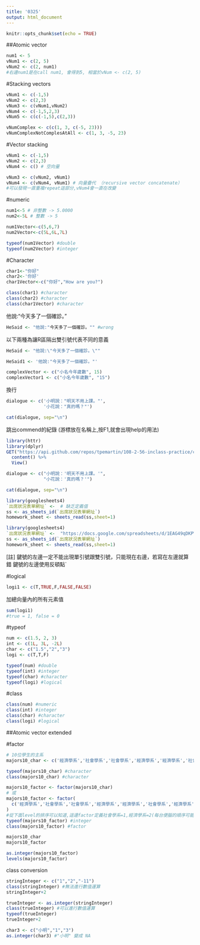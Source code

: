 ```yaml
---
title: '0325'
output: html_document
---
```


```r
knitr::opts_chunk$set(echo = TRUE)
```


##Atomic vector

```r
num1 <- 5
vNum1 <- c(2, 5)
vNum2 <- c(2, num1)
#右邊num1是在call num1, 會得到5, 相當於vNum <- c(2, 5)
```

#Stacking vectors 

```r
vNum1 <- c(-1,5)
vNum2 <- c(2,3)
vNum3 <- c(vNum1,vNum2)
vNum4 <- c(-1,5,2,3)
vNum5 <- c(c(-1,5),c(2,3))
```

```r
vNumComplex <- c(c(1, 3, c(-5, 23)))
vNumComplexNotComplesAtAll <- c(1, 3, -5, 23)
```

#Vector stacking

```r
vNum1 <- c(-1,5)
vNum2 <- c(2,3)
vNum4 <- c() # 空向量
```


```r
vNum3 <- c(vNum2, vNum1)
vNum4 <- c(vNum4, vNum1) # 向量疊代 （recursive vector concatenate）
#可以發現一直重複repeat這部分,vNum4會一直在改變
```

#numeric

```r
num1<-5 # 非整數 -> 5.0000
num2<-5L # 整數 -> 5

num1Vector<-c(5,6,7)
num2Vector<-c(5L,6L,7L)
```

```r
typeof(num1Vector) #double
typeof(num2Vector) #integer
```

#Character

```r
char1<-"你好"
char2<-'你好'
char1Vector<-c("你好","How are you?")
```

```r
class(char1) #character
class(char2) #character
class(char1Vector) #character
```

他說:"今天多了一個確診。"
```r
HeSaid <- "他說:"今天多了一個確診。"" #wrong
```

以下兩種為讓R區隔出雙引號代表不同的意義
```r
HeSaid <- "他說:\"今天多了一個確診。\""
```

```r
HeSaid1 <- '他說:"今天多了一個確診。"'
```

```r
complexVector <- c("小名今年歲數", 15)
complexVector1 <- c("小名今年歲數", "15") 
```

換行
```r
dialogue <- c('小明說："明天不用上課。"', 
              '小花說："真的嗎？"')

cat(dialogue, sep="\n")
```


跳出commend的紀錄
(游標放在名稱上,按F1,就會出現help的用法)
```r
library(httr)
library(dplyr)
GET("https://api.github.com/repos/tpemartin/108-2-56-inclass-practice/commits") %>%
  content() %>%
  View()
```

```r
dialogue <- c("小明說：'明天不用上課。'", 
              "小花說：'真的嗎？'")

cat(dialogue, sep="\n")
```

```r
library(googlesheets4)
`出席狀況表單網址` <-  # 缺乏定義值
ss <- as_sheets_id(`出席狀況表單網址`)
homework_sheet <- sheets_read(ss,sheet=1)
```

```r
library(googlesheets4)
`出席狀況表單網址` <-  "https://docs.google.com/spreadsheets/d/1EAG49qDKPWWi0ebkVr29TLrvVnoBPfkvxYY-J3xLAHY/edit#gid=458686645"
ss <- as_sheets_id(`出席狀況表單網址`)
homework_sheet <- sheets_read(ss,sheet=1)
```

[註]
鍵號的左邊一定不能出現單引號跟雙引號，只能現在右邊，若寫在左邊就算錯
鍵號的左邊使用反頓點`

#logical

```r
logi1 <- c(T,TRUE,F,FALSE,FALSE)
```

加總向量內的所有元素值
```r
sum(logi1)
#true = 1, false = 0
```

#typeof

```r
num <- c(1.5, 2, 3)
int <- c(1L, 3L, -2L)
char <- c("1.5","2","3")
logi <- c(T,T,F)

typeof(num) #double
typeof(int) #integer
typeof(char) #character
typeof(logi) #logical
```

#class

```r
class(num) #numeric
class(int) #integer
class(char) #character
class(logi) #logical
```

##Atomic vector extended

#factor

```r
# 10位學生的主系
majors10_char <- c('經濟學系','社會學系','社會學系','經濟學系','經濟學系','社會學系','經濟學系','經濟學系','經濟學系','社會學系')

typeof(majors10_char) #character
class(majors10_char) #character
```

```r
majors10_factor <- factor(majors10_char)
# 或
majors10_factor <- factor(
  c('經濟學系','社會學系','社會學系','經濟學系','經濟學系','社會學系','經濟學系','經濟學系','經濟學系','社會學系')
)
#從下面level的排序可以知道,這邊factor定義社會學系=1,經濟學系=2(每台便腦的順序可能會不一樣)
typeof(majors10_factor) #integer
class(majors10_factor) #factor
```

```r
majors10_char
majors10_factor
```

```r
as.integer(majors10_factor)
levels(majors10_factor)
```

class conversion
```r
stringInteger <- c("1","2","-11")
class(stringInteger) #無法進行數值運算
stringInteger+2
```

```r
trueInteger <- as.integer(stringInteger)
class(trueInteger) #可以進行數值運算
typeof(trueInteger)
trueInteger+2
```

```r
char3 <- c("小明","1","3")
as.integer(char3) #"小明" 變成 NA
```